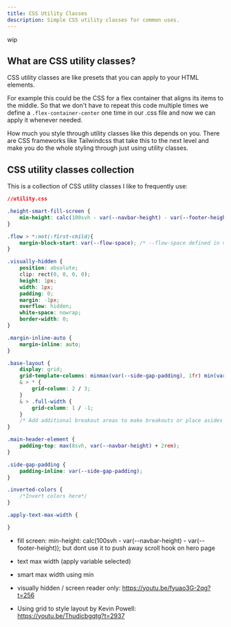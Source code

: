 ```yaml
---
title: CSS Utility Classes
description: Simple CSS utility classes for common uses.
---
```


wip

## What are CSS utility classes?

CSS utility classes are like presets that you can apply to your HTML elements.

For example this could be the CSS for a flex container that aligns its items to the middle. So that we don't have to repeat this code multiple times we define a `.flex-container-center` one time in our .css file and now we can apply it whenever needed.

<Aside>How much you style through utility classes like this depends on you. There are CSS frameworks like Tailwindcss that take this to the next level and make you do the whole styling through just using utility classes.</Aside>

## CSS utility classes collection

This is a collection of CSS utility classes I like to frequently use:

```css
//utility.css

.height-smart-fill-screen {
    min-height: calc(100svh - var(--navbar-height) - var(--footer-height));
}

.flow > *:not(:first-child){
    margin-block-start: var(--flow-space); /* --flow-space defined in var, is 1em*/
}

.visually-hidden {
	position: absolute;
	clip: rect(0, 0, 0, 0);
	height: 1px;
	width: 1px;
	padding: 0;
	margin: -1px;
	overflow: hidden;
	white-space: nowrap;
	border-width: 0;
}

.margin-inline-auto {
    margin-inline: auto;
}

.base-layout {
	display: grid;
	grid-template-columns: minmax(var(--side-gap-padding), 1fr) min(var(--max-width-smart-container), 100% - (var(--side-gap-padding) * 2)) minmax(var(--side-gap-padding), 1fr);
	& > * {
		grid-column: 2 / 3;
	}
	& > .full-width {
		grid-column: 1 / -1;
	}
	/* Add additional breakout areas to make breakouts or place asides inside; Use @container query to get size, then place either to the left or right, or below/above if not enough size*/
}

.main-header-element {
    padding-top: max(8svh, var(--navbar-height) + 2rem);
}

.side-gap-padding {
    padding-inline: var(--side-gap-padding);
}

.inverted-colors {
	/*Invert colors here*/
}

.apply-text-max-width {

}

```

- fill screen: min-height: calc(100svh - var(--navbar-height) - var(--footer-height)); but dont use it to push away scroll hook on hero page
- text max width (apply variable selected)
- smart max width using min


- visually hidden / screen reader only: https://youtu.be/fyuao3G-2qg?t=256
- Using grid to style layout by Kevin Powell: https://youtu.be/Thudicbgqtg?t=2937